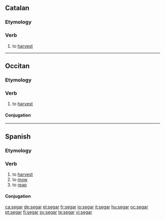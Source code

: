 ==Catalan==

===Etymology===
{{etyl|la|ca}} {{term|seco||lang=la}}

===Verb===
{{infl|ca|verb}}

# to [[harvest]]

----

==Occitan==

===Etymology===
{{etyl|la|oc}} {{term|seco||lang=la}}

===Verb===
{{oc-verb}}

# to [[harvest]]

====Conjugation====
{{oc-conj-needed}}

----

==Spanish==

===Etymology===
{{etyl|la|es}} {{term|seco||lang=la}}

===Verb===
{{es-verb|seg|ar|pres=siego|pret=segué}}

# to [[harvest]]
# to [[mow]]
# to [[reap]]

====Conjugation====
{{es-conj-gar (e-ie)|s|}}

[[ca:segar]]
[[de:segar]]
[[el:segar]]
[[fr:segar]]
[[io:segar]]
[[it:segar]]
[[hu:segar]]
[[oc:segar]]
[[pt:segar]]
[[fi:segar]]
[[sv:segar]]
[[te:segar]]
[[vi:segar]]